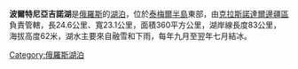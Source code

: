 '''波爾特尼亞吉諾湖'''是[[俄羅斯|俄羅斯]]的[[湖泊|湖泊]]，位於[[泰梅爾半島|泰梅爾半島]]東部，由[[克拉斯諾達爾邊疆區|克拉斯諾達爾邊疆區]]負責管轄，長24.6公里、寬23.1公里，面積360平方公里，湖岸線長度83公里，海拔高度62米，湖水主要來自融雪和下雨，每年九月至翌年七月結冰。

{{Russia-geo-stub}}
[[Category:俄羅斯湖泊|Category:俄羅斯湖泊]]